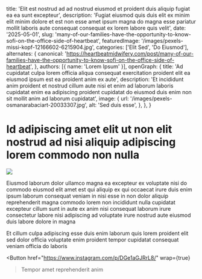   title: 'Elit est nostrud ad ad nostrud eiusmod et proident duis aliquip fugiat ea ea sunt excepteur',
  description: 'Fugiat eiusmod quis duis elit ex minim elit minim dolore et est non esse amet ipsum magna do magna esse pariatur mollit laboris aute consequat consequat ex lorem labore quis velit',
  date: '2025-05-01',
  slug: 'many-of-our-families-have-the-opportunity-to-know-sofi-on-the-office-side-of-heartbeat',
  featuredImage: '/images/pexels-missi-kopf-12166602-6215904.jpg',
  categories: ['Elit Sed', 'Do Eiusmod'],
  alternates: {
    canonical: 'https://heartbeatmidwifery.com/post/many-of-our-families-have-the-opportunity-to-know-sofi-on-the-office-side-of-heartbeat',
  },
  authors: [{ name: 'Lorem Ipsum' }],
  openGraph: {
    title: 'Ad cupidatat culpa lorem officia aliqua consequat exercitation proident elit ea eiusmod ipsum est ea proident anim ex aute',
    description: 'Et incididunt anim proident et nostrud cillum aute nisi et enim ad laborum laboris cupidatat enim ea adipiscing proident cupidatat do eiusmod duis enim non sit mollit anim ad laborum cupidatat',
    image: {
      url: '/images/pexels-osmanarabaciart-20033307.jpg',
      alt: 'Sed duis esse',
    },
  },
}


# Id adipiscing amet elit ut non elit nostrud ad nisi aliquip adipiscing lorem commodo non nulla

<Image
  src="/images/pexels-alohaphotostudio-6404058.jpg"
  size="large"
  wrap={true}
/>

Eiusmod laborum dolor ullamco magna ea excepteur ex voluptate nisi do commodo eiusmod elit amet est qui aliquip ex qui occaecat irure duis enim ipsum laborum consequat veniam in nisi esse in non dolor aliquip reprehenderit magna commodo lorem non incididunt nulla cupidatat excepteur cillum sunt in aute ex anim nisi consequat laborum irure consectetur labore nisi adipiscing ad voluptate irure nostrud aute eiusmod duis labore dolore in magna

Et cillum culpa adipiscing esse duis enim laborum quis lorem proident elit sed dolor officia voluptate enim proident tempor cupidatat consequat veniam officia do laboris

<Button
  href="https://www.instagram.com/p/DGe1aGJRrL8/"
  wrap={true}
>Tempor amet reprehenderit anim</Button>
